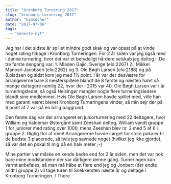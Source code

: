 ```yaml
---
title: "Kronborg Turnering 2017"
slug: "kronborg-turnering-2017"
author: "kimsecher"
date: "2017-07-06"
tags: 
  - "seneste-nyt"
---
```


Jeg har i det sidste år spillet mindre godt skak og var opsat på at vinde noget rating tilbage i Kronborg Turneringen. For 2 år siden var jeg også med i denne turnering, hvor det var et betydeligt hårdere selskab jeg deltog i. De tre første dengang var: 1. Mladen Gajic, Sverige (elo:2267) 2.  Mikkel Manosri Jacobsen (elo:2262) og 3. Ole Bøgh Larsen (elo:2188) og på 8.pladsen og sidst kom jeg med 1½ point. I år var der desværre for arrangørerne bare 3 mesterspillere blandt de 8 første og næsten halvt så mange deltagere nemlig 22, hvor der i 2015 var 40. Ole Bøgh Larsen var i år turneringsleder, så også Helsingør mangler nogle flere turneringsledere blandt sine medlemmer. Hvis Ole Bøgh Larsen havde spillet med, ville han med garanti været blevet Kronborg Turneringens vinder, så min sejr der på 6 point af 7 var på en billig baggrund.

Den første dag var der arrangeret en juniorturnering med 22 deltagere, hvor William og Valdemar Østergård samt Zeeshan deltog. William vandt gruppe 1 for juniorer med rating over 1000, mens Zeeshan blev nr. 2 med 5 af 6 i gruppe 2. Rigtig flot af dem! Arrangørerne havde sørget for store pokaler til de bedste 3 placerede, så hvis jeg savnede noget (hvilket jeg ikke gjorde), så var det en pokal til mig på en halv meter ;-)

Mine partier var måske en kende bedre end for 2 år siden, men det var nok bare mine modstandere der var dårligere denne gang. Turneringen kan varmt anbefales, så man må håbe at flere end jeg og Jonbert (der endte midt i gruppe 2) vil tage turen til Snekkersten næste år og deltage i Kronborg Turneringen. / Thore
